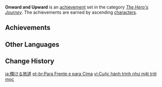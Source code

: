 {{Achievement Set Infobox
|primogems    = {{Achievement/Primogems|Onward and Upward}}
|total        = {{Achievement/Total|Onward and Upward}}
|category     = The Hero's Journey
}}
'''Onward and Upward''' is an [[achievement]] set in the category ''[[The Hero's Journey]]''. The achievements are earned by ascending [[character]]s.

==Achievements==
{{Achievements by Category Table|Onward and Upward}}
<!--
==Notes==

==Trivia==
-->
==Other Languages==
{{Other Languages
|en       = Onward and Upward
|zhs      = 如日方升的旅程
|zhs_rm   = Rúrìfāngshēng de Lǚchéng
|zht      = 如日方升的旅程
|zht_rm   = Rúrìfāngshēng de Lǚchéng
|zh_tl    = Journey That Has Just Begun With a Bright Future
|ja       = 輝ける旅道
|ja_rm    = Kagayakeru Tabiji{{Assumed}}
|ja_tl    = Travel Road Which Can Glow
|ko       = 왕성한 여행
|ko_tl    = Prosperous Travel
|es       = Arriba y adelante
|es_tl    = Up and Onward
|fr       = Au jour le jour
|fr_tl    = From Day to Day
|ru       = Вперёд и ввысь
|ru_tl    = Onward and Upward
|th       = เดินต่อไปไม่หยุดยั้ง
|th_rm    = 
|th_tl    = 
|vi       = Cuộc hành trình như mặt trời mọc
|vi_tl    = 
|de       = Stets nach vorn
|de_tl    = Ever Onwards
|id       = Semakin Maju dan Semakin Tinggi
|id_tl    = Onward and Upward
|pt       = Para Frente e para Cima
|pt_tl    = To the Front and to the Top
|tr       = Daima İleri
|tr_tl    = Always Onward
|it       = Sempre più in alto
|it_tl    = 
}}

==Change History==
{{Change History|1.0}}
<!--
==References==
{{Reflist}}
-->

[[ja:輝ける旅道]]
[[pt-br:Para Frente e para Cima]]
[[vi:Cuộc hành trình như mặt trời mọc]]